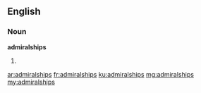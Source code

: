 ==English==

===Noun===
'''admiralships'''
# {{plural of|admiralship}}

[[ar:admiralships]]
[[fr:admiralships]]
[[ku:admiralships]]
[[mg:admiralships]]
[[my:admiralships]]